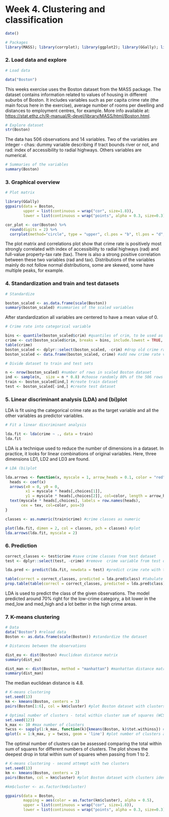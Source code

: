 # Week 4. Clustering and classification

```r
date()
```

```r
# Packages
library(MASS); library(corrplot); library(ggplot2); library(GGally); library(tidyr)
```

### 2. Load data and explore

```r
# Load data

data("Boston")
```

This weeks exercise uses the Boston dataset from the MASS package. The dataset contains information related to values of housing in different suburbs of Boston. It includes variables such as per capita crime rate (the main focus here in the exercise), average number of rooms per dwelling and distances to employment centres, for example. More info available at: [https://stat.ethz.ch/R-manual/R-devel/library/MASS/html/Boston.html](https://stat.ethz.ch/R-manual/R-devel/library/MASS/html/Boston.html).

```r
# Explore dataset
str(Boston)
```

The data has 506 observations and 14 variables. Two of the variables are integer - chas: dummy variable describing if tract bounds river or not, and rad: index of accessibility to radial highways. Others variables are numerical.

```r
# Summaries of the variables
summary(Boston)
```

### 3. Graphical overview

```r
# Plot matrix

library(GGally)
ggpairs(data = Boston,
        upper = list(continuous = wrap("cor", size=1.8)),
        lower = list(continuous = wrap("points", alpha = 0.3, size=0.3)), progress = F)
```

```r
cor_plot <- cor(Boston) %>% 
  round(digits = 2) %>% 
  corrplot(method="circle", type = "upper", cl.pos = "b", tl.pos = "d", tl.cex = 0.6)
```

The plot matrix and correlations plot show that crime rate is positively most strongly correlated with index of accessibility to radial highways (rad) and full-value property-tax rate (tax). There is also a strong positive correlation between these two variables (rad and tax). Distributions of the variables mainly do not follow normal distributions, some are skewed, some have multiple peaks, for example.

### 4. Standardization and train and test datasets

```r
# Standardize

boston_scaled <- as.data.frame(scale(Boston))
summary(boston_scaled) #summaries of the scaled variables
```

After standardization all variables are centered to have a mean value of 0. 

```r
# Crime rate into categorical variable

bins <- quantile(boston_scaled$crim) #quantiles of crim, to be used as break points
crime <- cut(boston_scaled$crim, breaks = bins, include.lowest = TRUE, labels = c("low", "med_low", "med_high", "high")) #categorical 'crime' variable
table(crime)
boston_scaled <- dplyr::select(boston_scaled, -crim) #drop old crime rate variable
boston_scaled <- data.frame(boston_scaled, crime) #add new crime rate variable
```

```r
# Divide dataset to train and test sets

n <- nrow(boston_scaled) #number of rows in scaled Boston dataset 
ind <- sample(n,  size = n * 0.8) #choose randomly 80% of the 506 rows
train <- boston_scaled[ind,] #create train dataset
test <- boston_scaled[-ind,] #create test dataset
```

### 5. Linear discriminant analysis (LDA) and (bi)plot

LDA is fit using the categorical crime rate as the target variable and all the other variables as predictor variables.

```r
# Fit a linear discriminant analysis

lda.fit <- lda(crime ~ ., data = train)
lda.fit
```

LDA is a technique used to reduce the number of dimensions in a dataset. In practice, it looks for linear combinations of original variables. Here, three dimensions LD1, LD2 and LD3 are found.

```r
# LDA (bi)plot

lda.arrows <- function(x, myscale = 1, arrow_heads = 0.1, color = "red", tex = 0.75, choices = c(1,2)){
  heads <- coef(x)
  arrows(x0 = 0, y0 = 0, 
         x1 = myscale * heads[,choices[1]], 
         y1 = myscale * heads[,choices[2]], col=color, length = arrow_heads)
  text(myscale * heads[,choices], labels = row.names(heads), 
       cex = tex, col=color, pos=3)
}

classes <- as.numeric(train$crime) #crime classes as numeric

plot(lda.fit, dimen = 2, col = classes, pch = classes) #plot
lda.arrows(lda.fit, myscale = 2)
```

### 6. Prediction

```r
correct_classes <- test$crime #save crime classes from test dataset
test <- dplyr::select(test, -crime) #remove  crime variable from test dataset

lda.pred <- predict(lda.fit, newdata = test) #predict crime rate with test data

table(correct = correct_classes, predicted = lda.pred$class) #tabulate results
prop.table(table(correct = correct_classes, predicted = lda.pred$class), 1)
```

LDA is used to predict the class of the given observations. The model predicted around 70% right for the low-crime category, a bit lower in the med_low and med_high and a lot better in the high crime areas.

### 7. K-means clustering

```r
# Data
data("Boston") #reload data
Boston <- as.data.frame(scale(Boston)) #standardize the dataset
```

```r
# Distances between the observations

dist_eu <- dist(Boston) #euclidean distance matrix
summary(dist_eu)

dist_man <- dist(Boston, method = "manhattan") #manhattan distance matrix
summary(dist_man)
```

The median euclidean distance is 4.8.

```r
# K-means clustering
set.seed(13)
km <- kmeans(Boston, centers = 3)
pairs(Boston[1:6], col = km$cluster) #plot Boston dataset with clusters identified with colors
```

```r
# Optimal number of clusters - total within cluster sum of squares (WCSS)
set.seed(123)
k_max <- 10 #max number of clusters
twcss <- sapply(1:k_max, function(k){kmeans(Boston, k)$tot.withinss}) #calculate total within sum of squares by number of clusters
qplot(x = 1:k_max, y = twcss, geom = 'line') #plot number of clusters and the total WCSS
```

The optimal number of clusters can be assessed comparing the total within sum of squares for different numbers of clusters. The plot shows the deepest drop in total within sum of squares when passing from 1 to 2.

```r
# K-means clustering - second attempt with two clusters
set.seed(13)
km <- kmeans(Boston, centers = 2)
pairs(Boston, col = km$cluster) #plot Boston dataset with clusters identified with colors

#km$cluster <- as.factor(km$cluster)

ggpairs(data = Boston,
        mapping = aes(color = as.factor(km$cluster), alpha = 0.5),
        upper = list(continuous = wrap("cor", size=1.8)),
        lower = list(continuous = wrap("points", alpha = 0.3, size=0.3)), progress = F)
```

